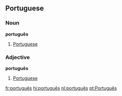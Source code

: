 ==Portuguese==
===Noun===
'''português'''

# [[Portuguese]]

===Adjective===
'''português'''

# [[Portuguese]]

[[fr:português]]
[[hi:português]]
[[nl:português]]
[[pt:Português]]